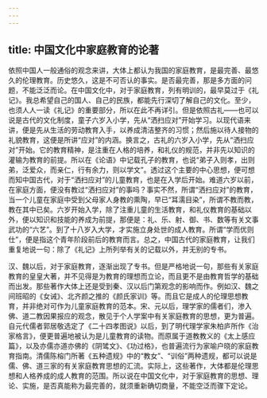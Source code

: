 ```yaml
---
---
---
```

title: 中国文化中家庭教育的论著
---




依照中国人一般通俗的观念来讲，大体上都认为我国的家庭教育，是最完善、最悠久的伦理教育。历史悠久，这是不可否认的事实。是否最完善，那是多方面的问题，不能泛泛而论。在中国文化中，对于家庭教育，列有明训的，最早莫过于《礼记》。我总希望自己的国人、自己的民族，都能先行深切了解自己的文化。至少，也须人人一读《礼记》的重要部分，所以在此不再详引。但是依照古礼——也可以说是古代的文化制度，童子六岁入小学，先从“洒扫应对”开始学习。以现代语来讲，便是先从生活的劳动教育入手，以养成清洁整齐的习惯；然后施以待人接物的礼貌教育，这便是所讲“应对”的内涵。换言之，古礼的六岁入小学，先从“洒扫应对”开始。它的教育精神，是注重在人格的培养，和礼仪的规范，并非先以知识的灌输为教育的前提。所以在《论语》中记载孔子的教育，也说“弟子入则孝，出则弟，泛爱众，而亲仁，行有余力，则以学文”。透过这个主要的中心思想，便可想而知中国古代，对于“洒扫应对”的儿童教育，也是在入学后开始。难道六岁以前，在家庭方面，便没有教过“洒扫应对”的事吗？事实不然，所谓“洒扫应对”的教育，当一个儿童在家庭中受到父母家人身教的熏陶，早已“耳濡目染”，所谓不教而教，教在其中已矣。六岁开始入学，除了注重儿童的生活教育，和礼仪教育的基础以外，便以知识和技能的养成为前提，那便是：礼、乐、射、御、书、数等有关文事武功的“六艺”。到了十八岁入大学，才实施立身处世的成人教育。所谓“学而优则仕”，便是指这个青年阶段前后的教育而言。总之，中国古代的家庭教育，让我们重复地说一句：除了《礼记》上所列举有关的记载以外，并无别的专书。

汉、魏以后，对于家庭教育，逐渐出现了专书。但是严格地说一句，那些有关家庭教育的皇皇大著，并不见得是为教育的理想而立论，而且更不是由教育哲学的基础而出发。那些著作大体上还是受到秦、汉以后门第观念的影响而作。例如汉、魏之间班昭的《女诫》、北齐颜之推的《颜氏家训》等。而且它是成人的伦理思想教育，并非绝对可作为儿童家庭教育的范本。宋、元以后，理学家的儒者们，渗入佛、道二教因果报应的观念，散见于个人学案中有关家庭教育的思想，更为普遍。自元代儒者郭居敬选定了《二十四孝图说》以后，到了明代理学家朱柏庐所作《治家格言》，便更普遍地被认为是儿童教育的读物。而原属于道教教义的《太上感应篇》，以及亦儒亦道亦佛的《阴骘文》、《功过格》，也普遍流行为家喻户晓的家庭教育指南。清儒陈榕门所著《五种遗规》中的“教女”、“训俗”两种遗规，都可以说是儒、佛、道三家的有关家庭教育思想的汇流。实际上，这些著作，大体都是伦理思想和人格养成的成人教育的范围。所以说在中国文化中，对于家庭教育的思想、理论、实施，是否真能称为最完善的，就须重新确切商量，不能空泛而骤下定论。